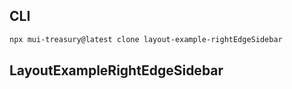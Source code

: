 
<Meta title="Layout v5/Example/RightEdgeSidebar" />

## CLI

```sh
npx mui-treasury@latest clone layout-example-rightEdgeSidebar
```

## LayoutExampleRightEdgeSidebar

<Source code={raw} language="tsx" />
